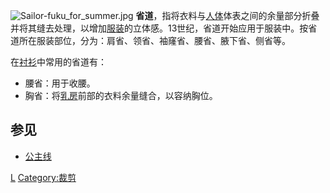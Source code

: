 {{Copy edit|time=2021-09-09T23:36:42+00:00}}
{{Unreferenced|time=2021-09-09T23:36:42+00:00}}
[[File:Sailor-fuku_for_summer.jpg|right]]
'''省道'''，指将衣料与[[人体|人体]]体表之间的余量部分折叠并将其缝去处理，以增加[[服装|服装]]的立体感。13世纪，省道开始应用于服装中。按省道所在服装部位，分为：肩省、领省、袖窿省、腰省、腋下省、侧省等。

在[[衬衫|衬衫]]中常用的省道有：
*腰省：用于收腰。
*胸省：将[[乳房|乳房]]前部的衣料余量缝合，以容纳胸位。

== 参见 ==
*[[公主线|公主线]]
{{Clothes-stub}}
[[Category:服装|L]]
[[Category:裁剪|Category:裁剪]]